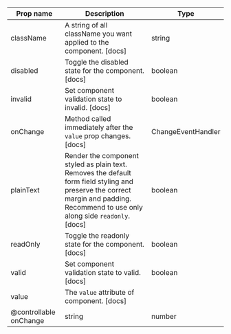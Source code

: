 | Prop name | Description | Type |
| --- | --- | --- |
| className | A string of all className you want applied to the component. [docs] | string |
| disabled | Toggle the disabled state for the component. [docs] | boolean |
| invalid | Set component validation state to invalid. [docs] | boolean |
| onChange | Method called immediately after the `value` prop changes. [docs] | ChangeEventHandler<HTMLTextAreaElement> |
| plainText | Render the component styled as plain text. Removes the default form field styling and preserve the correct margin and padding. Recommend to use only along side `readonly`. [docs] | boolean |
| readOnly | Toggle the readonly state for the component. [docs] | boolean |
| valid | Set component validation state to valid. [docs] | boolean |
| value | The `value` attribute of component. [docs]
@controllable onChange | string | number | string[] |
